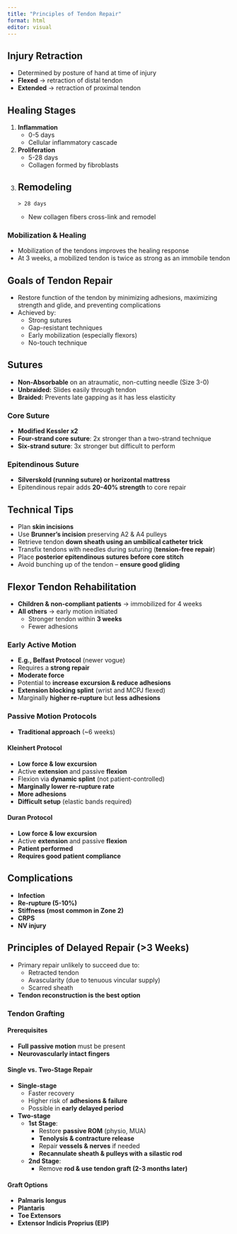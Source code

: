 ```yaml
---
title: "Principles of Tendon Repair"
format: html
editor: visual
---
```


## Injury Retraction

-   Determined by posture of hand at time of injury
-   **Flexed** → retraction of distal tendon
-   **Extended** → retraction of proximal tendon

## Healing Stages

1.  **Inflammation**
    -   0-5 days
    -   Cellular inflammatory cascade
2.  **Proliferation**
    -   5-28 days
    -   Collagen formed by fibroblasts
3.  **Remodeling**
    -   

        > 28 days

    -   New collagen fibers cross-link and remodel

### Mobilization & Healing

-   Mobilization of the tendons improves the healing response
-   At 3 weeks, a mobilized tendon is twice as strong as an immobile tendon

## Goals of Tendon Repair

-   Restore function of the tendon by minimizing adhesions, maximizing strength and glide, and preventing complications
-   Achieved by:
    -   Strong sutures
    -   Gap-resistant techniques
    -   Early mobilization (especially flexors)
    -   No-touch technique

## Sutures

-   **Non-Absorbable** on an atraumatic, non-cutting needle (Size 3-0)
-   **Unbraided:** Slides easily through tendon
-   **Braided:** Prevents late gapping as it has less elasticity

### Core Suture

-   **Modified Kessler x2**
-   **Four-strand core suture**: 2x stronger than a two-strand technique
-   **Six-strand suture**: 3x stronger but difficult to perform

### Epitendinous Suture

-   **Silverskold (running suture) or horizontal mattress**
-   Epitendinous repair adds **20-40% strength** to core repair

## Technical Tips

-   Plan **skin incisions**
-   Use **Brunner’s incision** preserving A2 & A4 pulleys
-   Retrieve tendon **down sheath using an umbilical catheter trick**
-   Transfix tendons with needles during suturing (**tension-free repair**)
-   Place **posterior epitendinous sutures before core stitch**
-   Avoid bunching up of the tendon – **ensure good gliding**

## Flexor Tendon Rehabilitation

-   **Children & non-compliant patients** → immobilized for 4 weeks
-   **All others** → early motion initiated
    -   Stronger tendon within **3 weeks**
    -   Fewer adhesions

### Early Active Motion

-   **E.g., Belfast Protocol** (newer vogue)
-   Requires a **strong repair**
-   **Moderate force**
-   Potential to **increase excursion & reduce adhesions**
-   **Extension blocking splint** (wrist and MCPJ flexed)
-   Marginally **higher re-rupture** but **less adhesions**

### Passive Motion Protocols

-   **Traditional approach** (\~6 weeks)

#### Kleinhert Protocol

-   **Low force & low excursion**
-   Active **extension** and passive **flexion**
-   Flexion via **dynamic splint** (not patient-controlled)
-   **Marginally lower re-rupture rate**
-   **More adhesions**
-   **Difficult setup** (elastic bands required)

#### Duran Protocol

-   **Low force & low excursion**
-   Active **extension** and passive **flexion**
-   **Patient performed**
-   **Requires good patient compliance**

## Complications

-   **Infection**
-   **Re-rupture (5-10%)**
-   **Stiffness (most common in Zone 2)**
-   **CRPS**
-   **NV injury**

## Principles of Delayed Repair (\>3 Weeks)

-   Primary repair unlikely to succeed due to:
    -   Retracted tendon
    -   Avascularity (due to tenuous vincular supply)
    -   Scarred sheath
-   **Tendon reconstruction is the best option**

### Tendon Grafting

#### Prerequisites

-   **Full passive motion** must be present
-   **Neurovascularly intact fingers**

#### Single vs. Two-Stage Repair

-   **Single-stage**
    -   Faster recovery
    -   Higher risk of **adhesions & failure**
    -   Possible in **early delayed period**
-   **Two-stage**
    -   **1st Stage**:
        -   Restore **passive ROM** (physio, MUA)
        -   **Tenolysis & contracture release**
        -   Repair **vessels & nerves** if needed
        -   **Recannulate sheath & pulleys with a silastic rod**
    -   **2nd Stage**:
        -   Remove **rod & use tendon graft (2-3 months later)**

#### Graft Options

-   **Palmaris longus**
-   **Plantaris**
-   **Toe Extensors**
-   **Extensor Indicis Proprius (EIP)**
